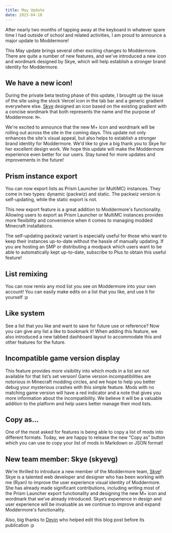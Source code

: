 ```yaml
---
title: May Update
date: 2023-04-10
---
```


After nearly two months of tapping away at the keyboard in whatever spare time I had outside of school and related activities, I am proud to announce a major update to Moddermore!

This May update brings several other exciting changes to Moddermore. There are quite a number of new features, and we've introduced a new icon and wordmark designed by Skye, which will help establish a stronger brand identity for Moddermore.

## We have a new icon!

During the private beta testing phase of this update, I brought up the issue of the site using the stock Vercel icon in the tab bar and a generic gradient everywhere else. [Skye](https://skye.vg/) designed an icon based on the existing gradient with a concise wordmark that both represents the name and the purpose of Moddermore: `M+`.

We're excited to announce that the new M+ icon and wordmark will be rolling out across the site in the coming days. This update not only enhances the site's visual appeal, but also helps to establish a stronger brand identity for Moddermore. We'd like to give a big thank you to Skye for her excellent design work. We hope this update will make the Moddermore experience even better for our users. Stay tuned for more updates and improvements in the future!

## Prism instance export

You can now export lists as Prism Launcher (or MultiMC) instances. They come in two types: dynamic (packwiz) and static. The packwiz version is self-updating, while the static export is not.

This new export feature is a great addition to Moddermore's functionality. Allowing users to export as Prism Launcher or MultiMC instances provides more flexibility and convenience when it comes to managing modded Minecraft installations.

The self-updating packwiz variant is especially useful for those who want to keep their instances up-to-date without the hassle of manually updating. If you are hosting an SMP or distributing a modpack which users want to be able to automatically kept up-to-date, subscribe to Plus to obtain this useful feature!

## List remixing

You can now remix any mod list you see on Moddermore into your own account! You can easily make edits on a list that you like, and use it for yourself :p

## Like system

See a list that you like and want to save for future use or reference? Now you can give any list a like to bookmark it! When adding this feature, we also introduced a new tabbed dashboard layout to accommodate this and other features for the future.

## Incompatible game version display

This feature provides more visibility into which mods in a list are not available for that list’s set version! Game version incompatibilities are notorious in Minecraft modding circles, and we hope to help you better debug your mysterious crashes with this simple feature. Mods with no matching game version will have a red indicator and a note that gives you more information about the incompatibility. We believe it will be a valuable addition to the platform and help users better manage their mod lists.

## Copy as…

One of the most asked for features is being able to copy a list of mods into different formats. Today, we are happy to release the new “Copy as” button which you can use to copy your list of mods in Markdown or JSON format!

## New team member: Skye (skyevg)

We're thrilled to introduce a new member of the Moddermore team, [Skye](https://skye.vg/)! Skye is a talented web developer and designer who has been working with me (Ryan) to improve the user experience visual identity of Moddermore. She has already made significant contributions, including writing most of the Prism Launcher export functionality and designing the new M+ icon and wordmark that we’ve already introduced. Skye’s experience in design and user experience will be invaluable as we continue to improve and expand Moddermore's functionality.

Also, big thanks to [Devin](https://intergrav.github.io/) who helped edit this blog post before its publication :p

<DonationMessage />
